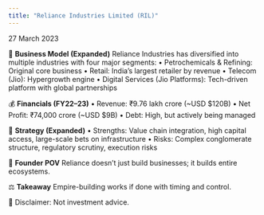 ```yaml
---
title: "Reliance Industries Limited (RIL)"
---
```



<div className={styles.preserve}>

27 March 2023

🧠 **Business Model (Expanded)**
Reliance Industries has diversified into multiple industries with four major segments:
•	Petrochemicals & Refining: Original core business
•	Retail: India’s largest retailer by revenue
•	Telecom (Jio): Hypergrowth engine
•	Digital Services (Jio Platforms): Tech-driven platform with global partnerships

💰 **Financials (FY22–23)**
•	Revenue: ₹9.76 lakh crore (~USD $120B)
•	Net Profit: ₹74,000 crore (~USD $9B)
•	Debt: High, but actively being managed

🧩 **Strategy (Expanded)**
•	Strengths: Value chain integration, high capital access, large-scale bets on infrastructure
•	Risks: Complex conglomerate structure, regulatory scrutiny, execution risks

🧠 **Founder POV**
Reliance doesn’t just build businesses; it builds entire ecosystems.

⚖️ **Takeaway**
Empire-building works if done with timing and control.

📎 Disclaimer: Not investment advice.


</div>
